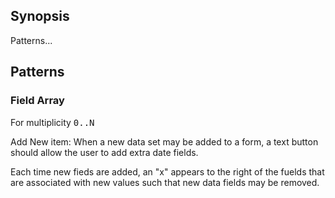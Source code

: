
## Synopsis

Patterns...

## Patterns

### Field Array

For multiplicity <tt>0..N</tt>

<AddItemExample />

Add New item:
When a new data set may be added to a form, a text button should allow the user to add
extra date fields.

Each time new fieds are added, an "x" appears to the right of the fuelds that are associated with
new values such that new data fields may be removed.
